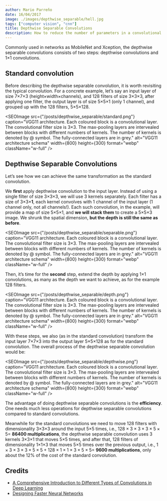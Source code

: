 ```yaml
---
author: Mario Parreño
date: 16/04/2017
image: ./images/depthwise_separable/hell.jpg
tags: ["computer vision", "cnn"]
title: Depthwise Separable Convolutions
description: How to reduce the number of parameters in a convolutional layer.
---
```


Commonly used in networks as MobileNet and Xception, the depthwise separable convolutions consists of two steps: depthwise convolutions and 1×1 convolutions.

## Standard convolution

Before describing the depthwise separable convolution, it is worth revisiting the
typical convolution. For a concrete example,
let’s say an input layer of size 7×7×3 (height×width×channels),
and 128 filters of size 3×3×3, after applying one filter,
the output layer is of size 5×5×1 (only 1 channel), and grouped up with the 128 filters, 5×5×128.

<SEOImage
    src={"/posts/depthwise_separable/standard.png"}
    caption="VGG11 architecture. Each coloured block is a convolutional layer. The convolutional filter size is 3×3. The max-pooling layers are intervealed between blocks with different numbers of kernels. The number of kernels is denoted by @ symbol. The fully-connected layers are in grey."
    alt="VGG11 architecture schema"
    width={800}
    height={300}
    format="webp"
    className="w-full"
/>

## Depthwise Separable Convolutions

Let’s see how we can achieve the <Underlined color="green">same transformation</Underlined>
as the standard convolution.

We **first** apply depthwise convolution to the input layer.
Instead of using a single filter of size 3×3×3, we will use 3 <Underlined>kernels separately</Underlined>.
Each filter has a size of 3×3×**1**, each kernel convolves with
1 channel of the input layer (<Underlined>1 channel only, not all channels</Underlined>!).
Each such convolution, in the example, will provide a map of size 5×5×1, and
**we will stack them** to create a 5×5×3 image. We shrunk the spatial dimension,
**but the depth is still the same as before**.

<SEOImage
    src={"/posts/depthwise_separable/separable.png"}
    caption="VGG11 architecture. Each coloured block is a convolutional layer. The convolutional filter size is 3×3. The max-pooling layers are intervealed between blocks with different numbers of kernels. The number of kernels is denoted by @ symbol. The fully-connected layers are in grey."
    alt="VGG11 architecture schema"
    width={800}
    height={300}
    format="webp"
    className="w-full"
/>

Then, it’s time for the **second** step, extend the depth by applying 1×1 convolutions,
as many as the depth we want to achieve, as for the example 128 filters.

<SEOImage
    src={"/posts/depthwise_separable/depth.png"}
    caption="VGG11 architecture. Each coloured block is a convolutional layer. The convolutional filter size is 3×3. The max-pooling layers are intervealed between blocks with different numbers of kernels. The number of kernels is denoted by @ symbol. The fully-connected layers are in grey."
    alt="VGG11 architecture schema"
    width={800}
    height={300}
    format="webp"
    className="w-full"
/>

With these steps, we also (as in the standard convolution) transform the input layer 7×7×3 into
the output layer 5×5×128 as for the standard convolution.
The overall process of the depthwise separable convolution would be:

<SEOImage
    src={"/posts/depthwise_separable/depthwise.png"}
    caption="VGG11 architecture. Each coloured block is a convolutional layer. The convolutional filter size is 3×3. The max-pooling layers are intervealed between blocks with different numbers of kernels. The number of kernels is denoted by @ symbol. The fully-connected layers are in grey."
    alt="VGG11 architecture schema"
    width={800}
    height={300}
    format="webp"
    className="w-full"
/>

The advantage of doing depthwise separable convolutions is the **efficiency**.
One needs much less operations for depthwise separable convolutions compared to standard convolutions.

Meanwhile for the standard convolutions we need to move 128 filters with
dimensionality 3×3×3 around the input 5×5 times, i.e., $128×3×3×3×5×5 =$ **86400 multiplications**,
the depthwise separable convolution uses 3 kernels 3×3×1 that moves 5×5 times, and
after that, 128 filters of dimensionality 1×1×3 that moves 5×5 times over the previous output,
i.e., $1×3×3×3×5×5 + 128×1×1×3×5×5 =$ **9600 multiplications**,
<Underlined color="green">only about the 12% of the cost of the standard convolution</Underlined>.

## Credits

- [A Comprehensive Introduction to Different Types of Convolutions in Deep Learning](https://towardsdatascience.com/a-comprehensive-introduction-to-different-types-of-convolutions-in-deep-learning-669281e58215)
- [Designing Faster Neural Networks](https://medium.com/@dmangla3/designing-faster-neural-networks-e1f1dc026533)